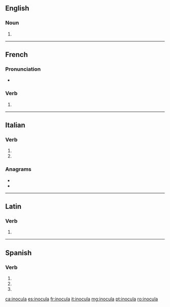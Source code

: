{{also|inoculá}}
==English==

===Noun===
{{head|en|noun plural form}}

# {{plural of|inoculum|lang=en}}

----

==French==

===Pronunciation===
* {{homophones|inoculas|inoculât|lang=fr}}
===Verb===
{{fr-verb-form}}

# {{conjugation of|inoculer||3|s|[[past historic]]|lang=fr}} 

----

==Italian==

===Verb===
{{head|it|verb form}}

# {{inflection of|inoculare||3|s|pres|indc|lang=it}}
# {{inflection of|inoculare||2|s|impr|lang=it}}

===Anagrams===
* {{l|it|Alcuino}}
* {{l|it|Luciano}}

----

==Latin==

===Verb===
{{la-verb-form|inoculā}}

# {{inflection of|inoculō||2|s|pres|actv|impr|lang=la}}

----

==Spanish==

===Verb===
{{head|es|verb form}}

# {{es-verb form of|ending=ar|mood=imperative|sense=affirmative|pers=2|formal=no|number=singular|inocular}}
# {{es-verb form of|ending=ar|mood=indicative|tense=present|pers=2|formal=yes|number=singular|inocular}}
# {{es-verb form of|ending=ar|mood=indicative|tense=present|pers=3|number=singular|inocular}}

[[ca:inocula]]
[[es:inocula]]
[[fr:inocula]]
[[it:inocula]]
[[mg:inocula]]
[[pt:inocula]]
[[ro:inocula]]